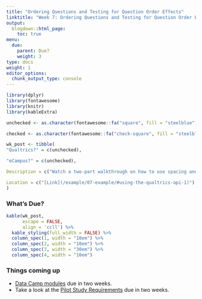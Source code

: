 ```yaml
---
title: "Ordering Questions and Testing for Question Order Effects"
linktitle: "Week 7: Ordering Questions and Testing for Question Order Effects"
output:
  blogdown::html_page:
    toc: true
menu:
  due:
    parent: Due?
    weight: 3
type: docs
weight: 1
editor_options: 
  chunk_output_type: console
---
```


```r
library(dplyr)
library(fontawesome)
library(knitr)
library(kableExtra)
```

```r
unchecked <- as.character(fontawesome::fa("square", fill = "steelblue"))

checked <- as.character(fontawesome::fa("check-square", fill = "steelblue"))

wk_post <- tibble(
"Qualtrics?" = c(unchecked),

"eCampus?" = c(unchecked),

Description = c("Watch a two-part walkthrough on how to use spacing and colors in Qualtrics."),

Location = c("[Link](/example/07-example/#using-the-qualtrics-api-1)")
)
```

### What's Due?

```r
kable(wk_post, 
      escape = FALSE,
      align = 'ccll') %>%
  kable_styling(full_width = FALSE) %>%
  column_spec(1, width = "10em") %>%
  column_spec(2, width = "10em") %>%
  column_spec(3, width = "30em") %>%
  column_spec(4, width = "10em")
```

### Things coming up

- [Data Camp modules](/lesson/07-lesson/#data-camp-1) due in two weeks.
- Take a look at the [Pilot Study Requirements](/assignment/07-assignment/#pilot-study-ledger-1) due in two weeks.


